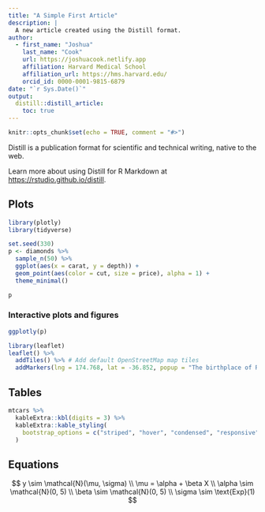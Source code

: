 ```yaml
---
title: "A Simple First Article"
description: |
  A new article created using the Distill format.
author:
  - first_name: "Joshua"
    last_name: "Cook"
    url: https://joshuacook.netlify.app
    affiliation: Harvard Medical School
    affiliation_url: https://hms.harvard.edu/
    orcid_id: 0000-0001-9815-6879
date: "`r Sys.Date()`"
output: 
  distill::distill_article:
    toc: true
---
```


```r
knitr::opts_chunk$set(echo = TRUE, comment = "#>")
```

Distill is a publication format for scientific and technical writing, native to the web. 

Learn more about using Distill for R Markdown at <https://rstudio.github.io/distill>.

## Plots

```r
library(plotly)
library(tidyverse)
```

```r
set.seed(330)
p <- diamonds %>%
  sample_n(50) %>%
  ggplot(aes(x = carat, y = depth)) +
  geom_point(aes(color = cut, size = price), alpha = 1) +
  theme_minimal()
```

```r
p
```

### Interactive plots and figures

```r
ggplotly(p)
```

```r
library(leaflet)
leaflet() %>%
  addTiles() %>% # Add default OpenStreetMap map tiles
  addMarkers(lng = 174.768, lat = -36.852, popup = "The birthplace of R")
```

## Tables

```r
mtcars %>%
  kableExtra::kbl(digits = 3) %>%
  kableExtra::kable_styling(
    bootstrap_options = c("striped", "hover", "condensed", "responsive")
  )
```

## Equations

$$
y \sim \mathcal{N}(\mu, \sigma) \\
\mu = \alpha + \beta X \\
\alpha \sim \mathcal{N}(0, 5) \\
\beta \sim \mathcal{N}(0, 5) \\
\sigma \sim \text{Exp}(1)
$$
